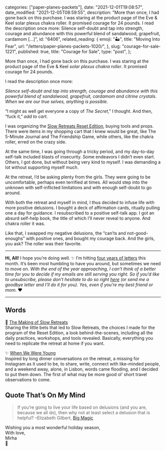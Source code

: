 
  categories: ["paper-planes-packets"],
  date: "2021-12-01T19:08:57",
  date_modified: "2021-12-05T08:59:55",
  description:
    "More than once, I had gone back on this purchase. I was staring at the product page of the Eve & Keel solar plexus chakra roller. It promised courage for 24 pounds. I read the description once more: Silence self-doubt and tap into strength, courage and abundance with this powerful blend of sandalwood, grapefruit, cardamom […]",
  id: "6406",
  related_reading: {
    emoji: "🏜",
    title: "Moving Into Fear",
    url: "/letters/paper-planes-packets-1020/",
  },
  slug: "courage-for-sale-1221",
  published: true,
  title: "Courage for Sale",
  type: "post",
};


More than once, I had gone back on this purchase. I was staring at the product page of the Eve & Keel _solar plexus chakra roller_. It promised courage for 24 pounds.

I read the description once more:

_Silence self-doubt and tap into strength, courage and abundance with this powerful blend of sandalwood, grapefruit, cardamom and citrine crystals. When we are our true selves, anything is possible._

“I might as well get everyone a copy of *The Secret*,” I thought. And then, “fuck it,” _add to cart_.

I was organizing the [Slow Retreats Reset Edition](https://slow-retreats.vercel.app/), buying tools and props. There were items in my shopping cart that I knew would be great, like The 5-Minute Journal and The Friendship Game, while others, like the chakra roller, erred on the crazy side.

At the same time, I was going through a tricky period, and my day-to-day self-talk included blasts of insecurity. Some endeavors I didn’t even start. Others, I got done, but without being very kind to myself. I was demanding a lot without supporting myself much.

At the retreat, I’d be asking plenty from the girls. They were going to be uncomfortable, perhaps even terrified at times. All would step into the unknown with self-inflicted limitations and with enough self-doubt to go around.

With both the retreat and myself in mind, I thus decided to infuse life with more positive delusions. I bought a deck of affirmation cards, ritually pulling one a day for guidance. I resubscribed to a positive self-talk app. I got an absurd self-help book, the title of which I’ll never reveal to anyone. And chakra roller it was.

Like that, I swapped my negative delusions, the “can’ts and not-good-enoughs” with positive ones, and bought my courage back. And the girls, you ask? The roller was their favorite.

---

**Hi, All!** I hope you’re doing well. ✨ I’m hitting [four years of letters](/letters/) this month. It’s been most humbling to have you around, but sometimes we need to move on. _With the end of the year approaching, I can’t think of a better time for you to decide if my emails are still serving you right. So if you’d like to unsubscribe, please don’t hesitate to do so right [here](https://mirhamasala.us3.list-manage.com/unsubscribe?u=b39d94447fc443788a5295725&id=f154788ae9) (or send me a goodbye letter and I’ll do it for you). Yes, even if you’re my best friend or mom._ ❤️

---

## Words

🌊 [The Making of Slow Retreats](/posts/the-making-of-slow-retreats/)\
Sharing the little bets that led to Slow Retreats, the choices I made for the program of the Reset Edition, a look behind-the-scenes, including all the daily practices, workshops, and tools revealed. Basically, everything you need to replicate the retreat at home if you want.

✨ [When We Were Young](/travel-moments#when-we-were-young)\
Inspired by long dinner conversations on the retreat, a missing for Instagram as it used to be, to share, write, connect with like-minded people, and a weekend away, alone, in Lisbon, words came flooding, and I decided to put them down. The first of what may be more good ol’ short travel observations to come.

## Quote That’s On My Mind

> If you’re going to live your life based on delusions (and you are, because we all do), then why not at least select a delusion that is helpful? –Elizabeth Gilbert, [Big Magic](/tsop/posts/read-business-books#20-big-magic)

Wishing you a most wonderful holiday season,\
With love,\
Mirha\
🔮
